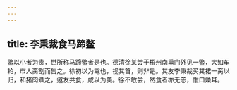 ```yaml
---
---
---
```

title: 李秉裁食马蹄鳖
---



鳖以小者为贵，世所称马蹄鳖者是也。德清徐某尝于梧州南熏门外见一鳖，大如车轮，市人脔割而售之。徐初以为鼋也，视其首，则非是。其友李秉裁买其裙一脔以归，和猪肉煮之，邀友共食，咸以为美。徐不敢尝，然食者亦无恙，惟口燥耳。